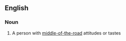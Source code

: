 {{also|middle-of-the-roader}}
==English==

===Noun===
{{en-noun}}

# A person with [[middle-of-the-road]] attitudes or tastes